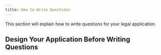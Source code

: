 ```yaml
---
title: How to Write Questions
---
```


This section will explain how to write questions for your legal application. 

## Design Your Application Before Writing Questions